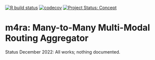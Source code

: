 
[![R build
status](https://github.com/atfutures/m4ra/workflows/R-CMD-check/badge.svg)](https://github.com/atfutures/m4ra/actions?query=workflow%3AR-CMD-check)
[![codecov](https://codecov.io/gh/ATFutures/m4ra/branch/main/graph/badge.svg)](https://app.codecov.io/gh/ATFutures/m4ra)
[![Project Status: Concept](https://www.repostatus.org/badges/latest/concept.svg)](https://www.repostatus.org/#concept)



# m4ra: Many-to-Many Multi-Modal Routing Aggregator

Status December 2022: All works; nothing documented.
